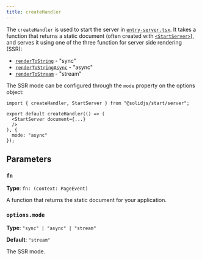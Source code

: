 ```yaml
---
title: createHandler
---
```


The `createHandler` is used to start the server in [`entry-server.tsx`](/solid-start/reference/entrypoints/entry-server).
It takes a function that returns a static document (often created with [`<StartServer>`](/solid-start/reference/server/start-server)), and serves it using one of the three function for server side rendering (SSR):

- [`renderToString`](/reference/rendering/render-to-string) - "sync"
- [`renderToStringAsync`](/reference/rendering/render-to-string-async) - "async"
- [`renderToStream`](/reference/rendering/render-to-stream) - "stream"

The SSR mode can be configured through the `mode` property on the options object:

```tsx
import { createHandler, StartServer } from "@solidjs/start/server";

export default createHandler(() => (
  <StartServer document={...}
  />
), {
  mode: "async"
});
```

## Parameters

### `fn`

**Type**: `fn: (context: PageEvent)`

A function that returns the static document for your application.

### `options.mode`

**Type**: `"sync" | "async" | "stream"`

**Default**: `"stream"`

The SSR mode.
